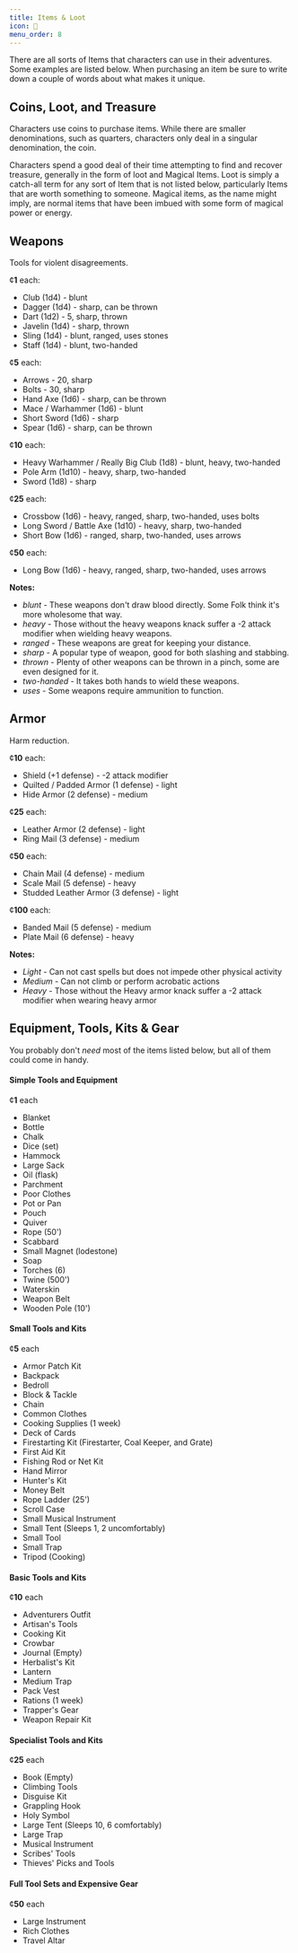 ```yaml
---
title: Items & Loot
icon: 🏹
menu_order: 8
---
```


There are all sorts of Items that characters can use in their adventures. Some examples are listed below. When purchasing an item be sure to write down a couple of words about what makes it unique.

## Coins, Loot, and Treasure

Characters use coins to purchase items. While there are smaller denominations, such as quarters, characters only deal in a singular denomination, the coin.

Characters spend a good deal of their time attempting to find and recover treasure, generally in the form of loot and Magical Items. Loot is simply a catch-all term for any sort of Item that is not listed below, particularly Items that are worth something to someone. Magical items, as the name might imply, are normal items that have been imbued with some form of magical power or energy.

## Weapons

Tools for violent disagreements.

¢**1** each:

- Club (1d4) - blunt
- Dagger (1d4) - sharp, can be thrown
- Dart (1d2) - 5, sharp, thrown
- Javelin (1d4) - sharp, thrown
- Sling (1d4) - blunt, ranged, uses stones
- Staff (1d4) - blunt, two-handed

¢**5** each:

- Arrows - 20, sharp
- Bolts - 30, sharp
- Hand Axe (1d6) - sharp, can be thrown
- Mace / Warhammer (1d6) - blunt
- Short Sword (1d6) - sharp
- Spear (1d6) - sharp, can be thrown

¢**10** each:

- Heavy Warhammer / Really Big Club (1d8) - blunt, heavy, two-handed
- Pole Arm (1d10) - heavy, sharp, two-handed
- Sword (1d8) - sharp

¢**25** each:

- Crossbow (1d6) - heavy, ranged, sharp, two-handed, uses bolts
- Long Sword / Battle Axe (1d10) - heavy, sharp, two-handed
- Short Bow (1d6) - ranged, sharp, two-handed, uses arrows

¢**50** each:

- Long Bow (1d6) - heavy, ranged, sharp, two-handed, uses arrows

**Notes:**

- _blunt_ - These weapons don't draw blood directly. Some Folk think it's more wholesome that way.
- _heavy_ - Those without the heavy weapons knack suffer a -2 attack modifier when wielding heavy weapons.
- _ranged_ - These weapons are great for keeping your distance.
- _sharp_ - A popular type of weapon, good for both slashing and stabbing.
- _thrown_ - Plenty of other weapons can be thrown in a pinch, some are even designed for it.
- _two-handed_ - It takes both hands to wield these weapons.
- _uses_ - Some weapons require ammunition to function.

## Armor

Harm reduction.

¢**10** each:

- Shield (+1 defense) - -2 attack modifier
- Quilted / Padded Armor (1 defense) - light
- Hide Armor (2 defense) - medium

¢**25** each:

- Leather Armor (2 defense) - light
- Ring Mail (3 defense) - medium

¢**50** each:

- Chain Mail (4 defense) - medium
- Scale Mail (5 defense) - heavy
- Studded Leather Armor (3 defense) - light

¢**100** each:

- Banded Mail (5 defense) - medium
- Plate Mail (6 defense) - heavy

**Notes:**

- _Light_ - Can not cast spells but does not impede other physical activity
- _Medium_ - Can not climb or perform acrobatic actions
- _Heavy_ - Those without the Heavy armor knack suffer a -2 attack modifier when wearing heavy armor

## Equipment, Tools, Kits & Gear

You probably don't _need_ most of the items listed below, but all of them could come in handy.

#### Simple Tools and Equipment

¢**1** each

- Blanket
- Bottle
- Chalk
- Dice (set)
- Hammock
- Large Sack
- Oil (flask)
- Parchment
- Poor Clothes
- Pot or Pan
- Pouch
- Quiver
- Rope (50')
- Scabbard
- Small Magnet (lodestone)
- Soap
- Torches (6)
- Twine (500')
- Waterskin
- Weapon Belt
- Wooden Pole (10')

#### Small Tools and Kits

¢**5** each

- Armor Patch Kit
- Backpack
- Bedroll
- Block & Tackle
- Chain
- Common Clothes
- Cooking Supplies (1 week)
- Deck of Cards
- Firestarting Kit (Firestarter, Coal Keeper, and Grate)
- First Aid Kit
- Fishing Rod or Net Kit
- Hand Mirror
- Hunter's Kit
- Money Belt
- Rope Ladder (25')
- Scroll Case
- Small Musical Instrument
- Small Tent (Sleeps 1, 2 uncomfortably)
- Small Tool
- Small Trap
- Tripod (Cooking)

#### Basic Tools and Kits

¢**10** each

- Adventurers Outfit
- Artisan's Tools
- Cooking Kit
- Crowbar
- Journal (Empty)
- Herbalist's Kit
- Lantern
- Medium Trap
- Pack Vest
- Rations (1 week)
- Trapper's Gear
- Weapon Repair Kit

#### Specialist Tools and Kits

¢**25** each

- Book (Empty)
- Climbing Tools
- Disguise Kit
- Grappling Hook
- Holy Symbol
- Large Tent (Sleeps 10, 6 comfortably)
- Large Trap
- Musical Instrument
- Scribes' Tools
- Thieves' Picks and Tools

#### Full Tool Sets and Expensive Gear

¢**50** each

- Large Instrument
- Rich Clothes
- Travel Altar
